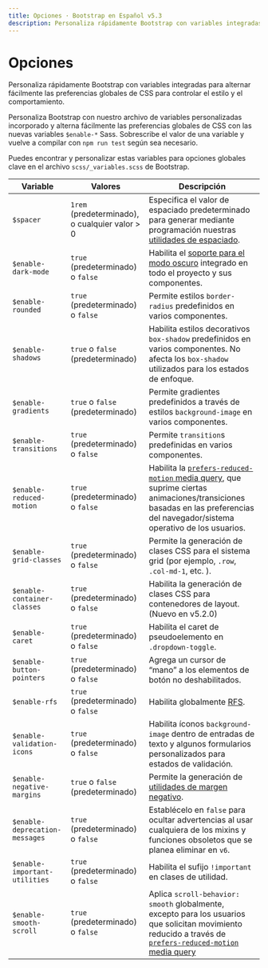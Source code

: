 ```yaml
---
title: Opciones · Bootstrap en Español v5.3
description: Personaliza rápidamente Bootstrap con variables integradas para alternar fácilmente las preferencias globales de CSS para controlar el estilo y el comportamiento.
---
```


# Opciones

Personaliza rápidamente Bootstrap con variables integradas para alternar fácilmente las preferencias globales de CSS para controlar el estilo y el comportamiento.

<MainBanner />

Personaliza Bootstrap con nuestro archivo de variables personalizadas incorporado y alterna fácilmente las preferencias globales de CSS con las nuevas variables `$enable-*` Sass. Sobrescribe el valor de una variable y vuelve a compilar con `npm run test` según sea necesario.

Puedes encontrar y personalizar estas variables para opciones globales clave en el archivo `scss/_variables.scss` de Bootstrap.

| Variable | Valores | Descripción |
| --- | --- | --- |
| `$spacer` | `1rem` (predeterminado), o cualquier valor > 0 | Especifica el valor de espaciado predeterminado para generar mediante programación nuestras [utilidades de espaciado](/bootstrap/5.3/utilities/spacing/). |
| `$enable-dark-mode` | `true` (predeterminado) o `false` | Habilita el [soporte para el modo oscuro](/bootstrap/5.3/customize/color-modes/#dark-mode) integrado en todo el proyecto y sus componentes. |
| `$enable-rounded` | `true` (predeterminado) o `false` | Permite estilos `border-radius` predefinidos en varios componentes. |
| `$enable-shadows` | `true` o `false` (predeterminado) | Habilita estilos decorativos `box-shadow` predefinidos en varios componentes. No afecta los `box-shadow` utilizados para los estados de enfoque. |
| `$enable-gradients` | `true` o `false` (predeterminado) | Permite gradientes predefinidos a través de estilos `background-image` en varios componentes. |
| `$enable-transitions` | `true` (predeterminado) o `false` | Permite `transition`s predefinidas en varios componentes. |
| `$enable-reduced-motion` | `true` (predeterminado) o `false` | Habilita la [`prefers-reduced-motion` media query](/bootstrap/5.3/getting-started/accessibility/#reduced-motion), que suprime ciertas animaciones/transiciones basadas en las preferencias del navegador/sistema operativo de los usuarios. |
| `$enable-grid-classes` | `true` (predeterminado) o `false` | Permite la generación de clases CSS para el sistema grid (por ejemplo, `.row`, `.col-md-1`, etc. ). |
| `$enable-container-classes` | `true` (predeterminado) o `false` | Habilita la generación de clases CSS para contenedores de layout. (Nuevo en v5.2.0) |
| `$enable-caret` | `true` (predeterminado) o `false` | Habilita el caret de pseudoelemento en `.dropdown-toggle`. |
| `$enable-button-pointers` | `true` (predeterminado) o `false` | Agrega un cursor de “mano” a los elementos de botón no deshabilitados. |
| `$enable-rfs` | `true` (predeterminado) o `false` | Habilita globalmente [RFS](/bootstrap/5.3/getting-started/rfs/). |
| `$enable-validation-icons` | `true` (predeterminado) o `false` | Habilita íconos `background-image` dentro de entradas de texto y algunos formularios personalizados para estados de validación. |
| `$enable-negative-margins` | `true` o `false` (predeterminado) | Permite la generación de [utilidades de margen negativo](/bootstrap/5.3/utilities/spacing/#negative-margin). |
| `$enable-deprecation-messages` | `true` (predeterminado) o `false` | Establécelo en `false` para ocultar advertencias al usar cualquiera de los mixins y funciones obsoletos que se planea eliminar en `v6`. |
| `$enable-important-utilities` | `true` (predeterminado) o `false` | Habilita el sufijo `!important` en clases de utilidad. |
| `$enable-smooth-scroll` | `true` (predeterminado) o `false` | Aplica `scroll-behavior: smooth` globalmente, excepto para los usuarios que solicitan movimiento reducido a través de [`prefers-reduced-motion` media query](/bootstrap/5.3/getting-started/accessibility/#reduced-motion) |